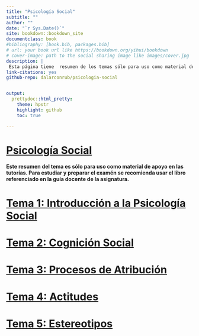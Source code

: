 ```yaml
--- 
title: "Psicología Social"
subtitle: ""
author: ""
date: "`r Sys.Date()`"
site: bookdown::bookdown_site
documentclass: book
#bibliography: [book.bib, packages.bib]
# url: your book url like https://bookdown.org/yihui/bookdown
# cover-image: path to the social sharing image like images/cover.jpg
description: |
 Esta página tiene  resumen de los temas sólo para uso como material de apoyo en las tutorías. Para estudiar y preparar el examén  se recomienda usar el libro referenciado en la guía de la asignatura.
link-citations: yes
github-repo: dalarconrub/psicologia-social


output:
  prettydoc::html_pretty:
    theme: hpstr
    highlight: github
    toc: true
   
---
```



# [Psicología Social](https://dalarconrub.github.io/psicologia-social/)

**Este resumen del tema es sólo para uso como material de apoyo en las tutorías. Para estudiar y preparar el examén  se recomienda usar el libro referenciado en la guía docente de la asignatura.**



# [Tema 1: Introducción a la Psicología Social](https://dalarconrub.github.io/psicologia-social-tema-1/)

# [Tema 2: Cognición Social](https://dalarconrub.github.io/psicologia-social-tema-2/)

# [Tema 3: Procesos de Atribución](https://dalarconrub.github.io/psicologia-social-tema-3/)

# [Tema 4: Actitudes](https://dalarconrub.github.io/psicologia-social-tema-4/)

# [Tema 5: Estereotipos](https://dalarconrub.github.io/psicologia-social-tema-5/)